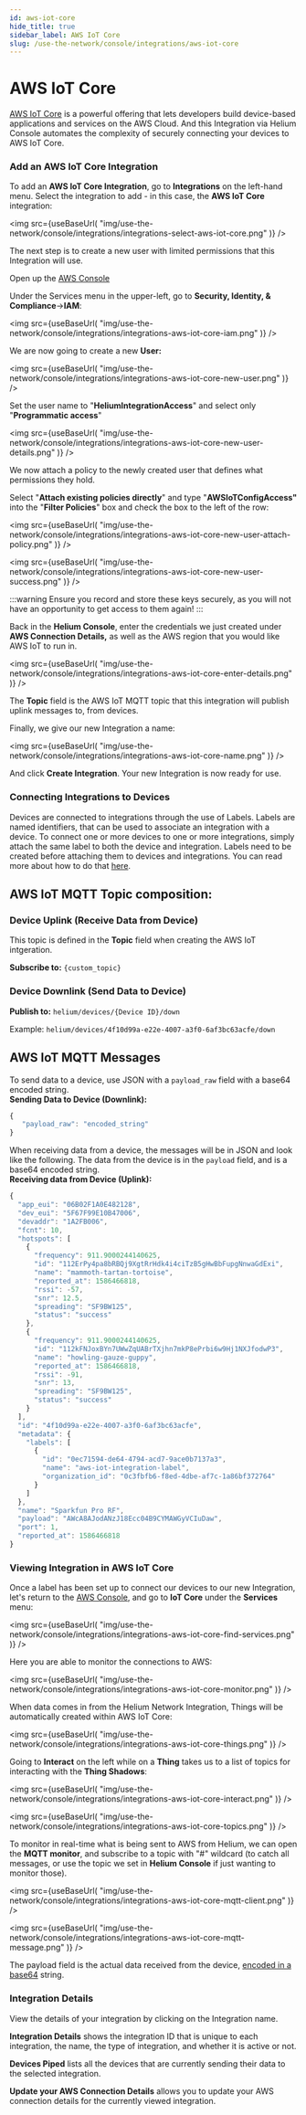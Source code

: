 ```yaml
---
id: aws-iot-core
hide_title: true
sidebar_label: AWS IoT Core
slug: /use-the-network/console/integrations/aws-iot-core
---
```



# AWS IoT Core

[AWS IoT Core](https://aws.amazon.com/iot-core/) is a powerful offering that
lets developers build device-based applications and services on the AWS Cloud.
And this Integration via Helium Console automates the complexity of securely
connecting your devices to AWS IoT Core.

### Add an AWS IoT Core Integration

To add an **AWS IoT Core Integration**, go to **Integrations** on the left-hand
menu. Select the integration to add - in this case, the **AWS IoT Core**
integration:

<img
  src={useBaseUrl(
    "img/use-the-network/console/integrations/integrations-select-aws-iot-core.png"
  )}
/>

The next step is to create a new user with limited permissions that this
Integration will use.

Open up the [AWS Console](https://console.aws.amazon.com/)

Under the Services menu in the upper-left, go to **Security, Identity, &
Compliance**-&gt;**IAM**:

<img
  src={useBaseUrl(
    "img/use-the-network/console/integrations/integrations-aws-iot-core-iam.png"
  )}
/>

We are now going to create a new **User:**

<img
  src={useBaseUrl(
    "img/use-the-network/console/integrations/integrations-aws-iot-core-new-user.png"
  )}
/>

Set the user name to "**HeliumIntegrationAccess**" and select only
"**Programmatic access**"

<img
  src={useBaseUrl(
    "img/use-the-network/console/integrations/integrations-aws-iot-core-new-user-details.png"
  )}
/>

We now attach a policy to the newly created user that defines what permissions
they hold.

Select "**Attach existing policies directly**" and type "**AWSIoTConfigAccess"**
into the "**Filter Policies**" box and check the box to the left of the row:

<img
  src={useBaseUrl(
    "img/use-the-network/console/integrations/integrations-aws-iot-core-new-user-attach-policy.png"
  )}
/>

<img
  src={useBaseUrl(
    "img/use-the-network/console/integrations/integrations-aws-iot-core-new-user-success.png"
  )}
/>

:::warning 
Ensure you record and store these keys securely, as you will not have
an opportunity to get access to them again! 
:::

Back in the **Helium Console**, enter the credentials we just created under
**AWS Connection Details,** as well as the AWS region that you would like AWS
IoT to run in.

<img
  src={useBaseUrl(
    "img/use-the-network/console/integrations/integrations-aws-iot-core-enter-details.png"
  )}
/>

The **Topic** field is the AWS IoT MQTT topic that this integration will publish
uplink messages to, from devices.

Finally, we give our new Integration a name:

<img
  src={useBaseUrl(
    "img/use-the-network/console/integrations/integrations-aws-iot-core-name.png"
  )}
/>

And click **Create Integration**. Your new Integration is now ready for use.

### Connecting Integrations to Devices

Devices are connected to integrations through the use of Labels. Labels are
named identifiers, that can be used to associate an integration with a device.
To connect one or more devices to one or more integrations, simply attach the
same label to both the device and integration. Labels need to be created before
attaching them to devices and integrations. You can read more about how to do
that [here](https://developer.helium.com/console/labels).

## AWS IoT MQTT Topic composition:

### Device Uplink \(Receive Data from Device\)

This topic is defined in the **Topic** field when creating the AWS IoT
intgeration.

**Subscribe to:** `{custom_topic}`

### Device Downlink \(Send Data to Device\)

**Publish to:** `helium/devices/{Device ID}/down`

Example: `helium/devices/4f10d99a-e22e-4007-a3f0-6af3bc63acfe/down`

## AWS IoT MQTT Messages

To send data to a device, use JSON with a `payload_raw` field with a base64
encoded string.  
**Sending Data to Device \(Downlink\):**

```javascript
{
   "payload_raw": "encoded_string"
}
```

When receiving data from a device, the messages will be in JSON and look like
the following. The data from the device is in the `payload` field, and is a
base64 encoded string.  
**Receiving data from Device \(Uplink\):**

```javascript
{
  "app_eui": "06B02F1A0E482128",
  "dev_eui": "5F67F99E10B47006",
  "devaddr": "1A2FB006",
  "fcnt": 10,
  "hotspots": [
    {
      "frequency": 911.9000244140625,
      "id": "112ErPy4pa8bRBQj9XgtRrHdk4i4ciTzB5gHwBbFupgNnwaGdExi",
      "name": "mammoth-tartan-tortoise",
      "reported_at": 1586466818,
      "rssi": -57,
      "snr": 12.5,
      "spreading": "SF9BW125",
      "status": "success"
    },
    {
      "frequency": 911.9000244140625,
      "id": "112kFNJoxBYn7UWwZqUABrTXjhn7mkP8ePrbi6w9Hj1NXJfodwP3",
      "name": "howling-gauze-guppy",
      "reported_at": 1586466818,
      "rssi": -91,
      "snr": 13,
      "spreading": "SF9BW125",
      "status": "success"
    }
  ],
  "id": "4f10d99a-e22e-4007-a3f0-6af3bc63acfe",
  "metadata": {
    "labels": [
      {
        "id": "0ec71594-de64-4794-acd7-9ace0b7137a3",
        "name": "aws-iot-integration-label",
        "organization_id": "0c3fbfb6-f8ed-4dbe-af7c-1a86bf372764"
      }
    ]
  },
  "name": "Sparkfun Pro RF",
  "payload": "AWcA8AJodANzJ18Ecc04B9CYMAWGyVCIuDaw",
  "port": 1,
  "reported_at": 1586466818
}
```

### Viewing Integration in AWS IoT Core

Once a label has been set up to connect our devices to our new Integration,
let's return to the [AWS Console](https://console.aws.amazon.com/), and go to
**IoT Core** under the **Services** menu:

<img
  src={useBaseUrl(
    "img/use-the-network/console/integrations/integrations-aws-iot-core-find-services.png"
  )}
/>

Here you are able to monitor the connections to AWS:

<img
  src={useBaseUrl(
    "img/use-the-network/console/integrations/integrations-aws-iot-core-monitor.png"
  )}
/>

When data comes in from the Helium Network Integration, Things will be
automatically created within AWS IoT Core:

<img
  src={useBaseUrl(
    "img/use-the-network/console/integrations/integrations-aws-iot-core-things.png"
  )}
/>

Going to **Interact** on the left while on a **Thing** takes us to a list of
topics for interacting with the **Thing Shadows**:

<img
  src={useBaseUrl(
    "img/use-the-network/console/integrations/integrations-aws-iot-core-interact.png"
  )}
/>

<img
  src={useBaseUrl(
    "img/use-the-network/console/integrations/integrations-aws-iot-core-topics.png"
  )}
/>

To monitor in real-time what is being sent to AWS from Helium, we can open the
**MQTT monitor**, and subscribe to a topic with "\#" wildcard \(to catch all
messages, or use the topic we set in **Helium Console** if just wanting to
monitor those\).

<img
  src={useBaseUrl(
    "img/use-the-network/console/integrations/integrations-aws-iot-core-mqtt-client.png"
  )}
/>

<img
  src={useBaseUrl(
    "img/use-the-network/console/integrations/integrations-aws-iot-core-mqtt-message.png"
  )}
/>

The payload field is the actual data received from the device,
[encoded in a base64](https://www.base64decode.org/) string.

### Integration Details

View the details of your integration by clicking on the Integration name.

**Integration Details** shows the integration ID that is unique to each
integration, the name, the type of integration, and whether it is active or not.

**Devices Piped** lists all the devices that are currently sending their data to
the selected integration.

**Update your AWS Connection Details** allows you to update your AWS connection
details for the currently viewed integration.

###
